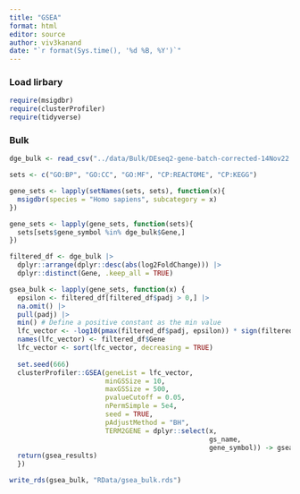 ```yaml
---
title: "GSEA"
format: html
editor: source
author: viv3kanand
date: "`r format(Sys.time(), '%d %B, %Y')`"
---
```


### Load lirbary
```r
require(msigdbr)
require(clusterProfiler)
require(tidyverse)

```


### Bulk

```r
dge_bulk <- read_csv("../data/Bulk/DEseq2-gene-batch-corrected-14Nov22.csv")

```

```r
sets <- c("GO:BP", "GO:CC", "GO:MF", "CP:REACTOME", "CP:KEGG")

gene_sets <- lapply(setNames(sets, sets), function(x){
  msigdbr(species = "Homo sapiens", subcategory = x)
})
```



```r
gene_sets <- lapply(gene_sets, function(sets){
  sets[sets$gene_symbol %in% dge_bulk$Gene,]
})

```


```r
filtered_df <- dge_bulk |> 
  dplyr::arrange(dplyr::desc(abs(log2FoldChange))) |> 
  dplyr::distinct(Gene, .keep_all = TRUE)
```


```r
gsea_bulk <- lapply(gene_sets, function(x) {
  epsilon <- filtered_df[filtered_df$padj > 0,] |> 
  na.omit() |> 
  pull(padj) |> 
  min() # Define a positive constant as the min value
  lfc_vector <- -log10(pmax(filtered_df$padj, epsilon)) * sign(filtered_df$log2FoldChange)
  names(lfc_vector) <- filtered_df$Gene
  lfc_vector <- sort(lfc_vector, decreasing = TRUE)
  
  set.seed(666)
  clusterProfiler::GSEA(geneList = lfc_vector,
                        minGSSize = 10,
                        maxGSSize = 500,
                        pvalueCutoff = 0.05,
                        nPermSimple = 5e4,
                        seed = TRUE,
                        pAdjustMethod = "BH",
                        TERM2GENE = dplyr::select(x,
                                                  gs_name,
                                                  gene_symbol)) -> gsea_results
  return(gsea_results)
  })

write_rds(gsea_bulk, "RData/gsea_bulk.rds")
```



